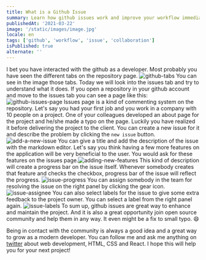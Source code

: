 ```yaml
---
title: What is a Github Issue
summary: Learn how github issues work and improve your workflow immediately!
publishedAt: '2021-03-22'
image: '/static/images/image.jpg'
locale: en
tags: ['github', 'workflow', 'issue', 'collaboration']
isPublished: true
alternate: ''
---
```


I bet you have interacted with the github as a developer. Most probably you have seen the different tabs on the repository page. ![github-tabs](https://dev-to-uploads.s3.amazonaws.com/uploads/articles/qrr3bgs7oh9zji3gw3n4.png) You can see in the image those tabs. Today we will look into the issues tab and try to understand what it does.
If you open a repository in your github account and move to the issues tab you can see a page like this:
![github-issues-page](https://dev-to-uploads.s3.amazonaws.com/uploads/articles/jv3cemxwgku80a2eyzhk.png) Issues page is a kind of commenting system on the repository. Let's say you had your first job and you work in a company with 10 people on a project. One of your colleagues developed an about page for the project and he/she made a typo on the page. Luckily you have realized it before delivering the project to the client. You can create a new issue for it and describe the problem by clicking the `new issue` button.![add-a-new-issue](https://dev-to-uploads.s3.amazonaws.com/uploads/articles/0zsc7piw9abzd9ni7exq.png) You can give a title and add the description of the issue with the markdown editor. Let's say you think having a few more features on the application will be very beneficial to the user. You would ask for these features on the issues page.![adding-new-features](https://dev-to-uploads.s3.amazonaws.com/uploads/articles/eynd05zusdm7hs5cwg1r.png) This kind of description will create a progress bar on the issue itself. Whenever somebody creates that feature and checks the checkbox, progress bar of the issue will reflect the progress.
![issue-progress](https://dev-to-uploads.s3.amazonaws.com/uploads/articles/fxhu4te9cdcfjuubtkhs.png) You can assign somebody in the team for resolving the issue on the right panel by clicking the gear icon.![issue-assignee](https://dev-to-uploads.s3.amazonaws.com/uploads/articles/0xhrmflmvwenv4k3bae2.png) You can also select labels for the issue to give some extra feedback to the project owner. You can select a label from the right panel again.
![issue-labels](https://dev-to-uploads.s3.amazonaws.com/uploads/articles/r6dhvx3ufii42koehie3.png) To sum up, github issues are great way to enhance and maintain the project. And it is also a great opportunity join open source community and help them in any way. It even might be a fix to small typo. 😄

Being in contact with the community is always a good idea and a great way to grow as a modern developer. You can follow me and ask me anything on [twitter](https://twitter.com/uguremirmustafa) about web development, HTML, CSS and React. I hope this will help you for your next project!

